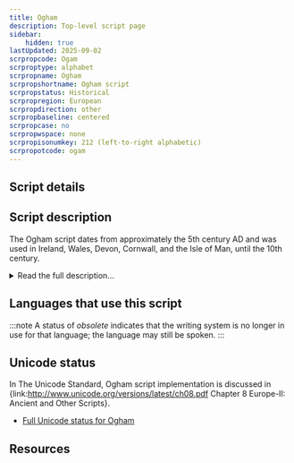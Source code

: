 ```yaml
---
title: Ogham
description: Top-level script page
sidebar:
    hidden: true
lastUpdated: 2025-09-02
scrpropcode: Ogam
scrproptype: alphabet
scrpropname: Ogham
scrpropshortname: Ogham script
scrpropstatus: Historical
scrpropregion: European
scrpropdirection: other
scrpropbaseline: centered
scrpropcase: no
scrpropwspace: none
scrpropisonumkey: 212 (left-to-right alphabetic)
scrpropotcode: ogam
---
```



## Script details

<ScriptDetails />

## Script description

The Ogham script dates from approximately the 5th century AD and was used in Ireland, Wales, Devon, Cornwall, and the Isle of Man, until the 10th century.

<details>
<summary>Read the full description...</summary>There were two written traditions; the earliest extant examples of the script are inscribed into stone, while post 7th century examples are more frequently written on manuscripts.

Ogham was used for writing the Primitive Irish, Old Irish, Pictish, and Old Norse languages. Inscriptions found in England and Wales are often accompanied by a Latin transcription, but the Irish inscriptions are not.

The script is comprised of twenty symbols. The first twelve symbols represent consonants and are composed of one to five horizontal, vertical or diagonal strokes. The following five symbols represent the vowels /a/, /o/, /u/, /e/, /i/ and appear as one to five short notches. The next symbol represents /k/ in the stone inscriptions but comes to represent /e/ in the manuscript tradition. The final four symbols are only attested in the manuscript tradition and represent diphthongs.

Early (inscribed) samples of the Ogham script begin at the bottom left of the stone and run up the left edge, along the top, and down the right-hand side. In later (manuscript) form, the script is usually written in <a href='/reference/glossary#boust'>boustrophedon</a> style or horizontally from left to right. Spaces were not left between words, nor was any punctuation used.
</details>

## Languages that use this script

:::note
A status of _obsolete_ indicates that the writing system is no longer in use for that language; the language may still be spoken.
:::

<WsList script='Ogam' wsMax='5' />

## Unicode status

In The Unicode Standard, Ogham script implementation is discussed in {link:http://www.unicode.org/versions/latest/ch08.pdf Chapter 8 Europe-II: Ancient and Other Scripts}.

- [Full Unicode status for Ogham](/scrlang/unicode/ogam-unicode.md)



## Resources

<ScriptResources detailSummary='seemore' />

